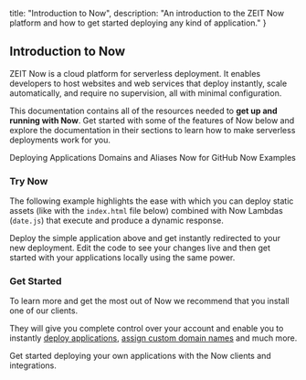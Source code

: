 
  title: "Introduction to Now",
  description: "An introduction to the ZEIT Now platform and how to get started deploying any kind of application."
}

## Introduction to Now

ZEIT Now is a cloud platform for serverless deployment. It enables developers to host websites and web services that deploy instantly, scale automatically, and require no supervision, all with minimal configuration.

This documentation contains all of the resources needed to **get up and running with Now**. Get started with some of the features of Now below and explore the documentation in their sections to learn how to make serverless deployments work for you.

<SectionButtons>
  <SectionButton href="/docs/v2/deployments/basics">Deploying Applications</SectionButton>
  <SectionButton href="/docs/v2/domains-and-aliases/adding-a-domain">Domains and Aliases</SectionButton>
  <SectionButton href="/docs/v2/integrations/now-for-github">Now for GitHub</SectionButton>
  <SectionButton href="/examples">Now Examples</SectionButton>
</SectionButtons>

### Try Now
The following example highlights the ease with which you can deploy static assets (like with the `index.html` file below) combined with Now Lambdas (`date.js`) that execute and produce a dynamic response.

<Introduction />

Deploy the simple application above and get instantly redirected to your new deployment. Edit the code to see your changes live and then get started with your applications locally using the same power.

### Get Started
To learn more and get the most out of Now we recommend that you install one of our clients.

They will give you complete control over your account and enable you to instantly [deploy applications](/docs/v2/deployments/basics), [assign custom domain names](/docs/v2/domains-and-aliases/aliasing-a-deployment) and much more.

<Card title="Read Next: Install" href="/docs/v2/getting-started/installation">
  Get started deploying your own applications with the Now clients and integrations.
</Card>

